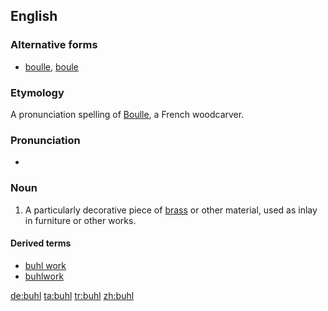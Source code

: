 ==English==
{{wikipedia}}

===Alternative forms===
* [[boulle]], [[boule]]

===Etymology===
A pronunciation spelling of [[w:André Charles Boulle|Boulle]], a French woodcarver.

===Pronunciation===
* {{IPA|/buːl/|lang=en}}

===Noun===
{{en-noun|-|s}}

# {{label|en|woodworking}} A particularly decorative piece of [[brass]] or other material, used as inlay in furniture or other works.

====Derived terms====
* [[buhl work]]
* [[buhlwork]]

[[de:buhl]]
[[ta:buhl]]
[[tr:buhl]]
[[zh:buhl]]